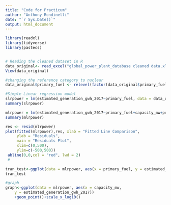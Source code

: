 ---
title: "Code for Practicum"
author: "Anthony Rondinelli"
date: "`r Sys.Date()`"
output: html_document
---

```{r}
library(readxl)
library(tidyverse)
library(pastecs)


# Reading the cleaned dataset in R
data_original<- read_excel("global_power_plant_database cleaned data.xlsx")
View(data_original)
```


```{r}
#changing the reference category to nuclear
data_original$primary_fuel <- relevel(factor(data_original$primary_fuel), ref="Nuclear")

#Simple Linear regression model
slrpower = lm(estimated_generation_gwh_2017~primary_fuel, data = data_original)
summary(slrpower)
```


```{r}
mlrpower = lm(estimated_generation_gwh_2017~primary_fuel+capacity_mw+primary_fuel*capacity_mw, data = data_original)
summary(mlrpower)
```


```{r}
res <- resid(mlrpower)
plot(fitted(mlrpower),res, xlab = "Fitted Line Comparison",
     ylab = "Residuals",
     main = "Residuals Plot",
     xlim=c(0,500), 
     ylim=c(-500,500))
 abline(0,0,col = "red", lwd = 2)
 #
```



```{r}
tran_test<-ggplot(data = mlrpower, aes(x = primary_fuel, y = estimated_generation_gwh_2017))+   geom_histogram(stat='identity')
tran_test

#graph
graph<-ggplot(data = mlrpower, aes(x = capacity_mw, 
    y = estimated_generation_gwh_2017))
    +geom_point()+scale_x_log10()
```








